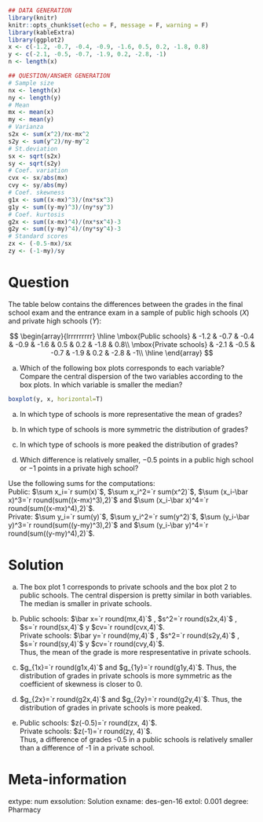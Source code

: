 
```r
## DATA GENERATION
library(knitr)
knitr::opts_chunk$set(echo = F, message = F, warning = F)
library(kableExtra)
library(ggplot2)
x <- c(-1.2, -0.7, -0.4, -0.9, -1.6, 0.5, 0.2, -1.8, 0.8)
y <- c(-2.1, -0.5, -0.7, -1.9, 0.2, -2.8, -1)
n <- length(x)

## QUESTION/ANSWER GENERATION
# Sample size
nx <- length(x)
ny <- length(y)
# Mean
mx <- mean(x)
my <- mean(y)
# Varianza
s2x <- sum(x^2)/nx-mx^2
s2y <- sum(y^2)/ny-my^2
# St.deviation
sx <- sqrt(s2x)
sy <- sqrt(s2y)
# Coef. variation
cvx <- sx/abs(mx)
cvy <- sy/abs(my)
# Coef. skewness
g1x <- sum((x-mx)^3)/(nx*sx^3)
g1y <- sum((y-my)^3)/(ny*sy^3)
# Coef. kurtosis
g2x <- sum((x-mx)^4)/(nx*sx^4)-3
g2y <- sum((y-my)^4)/(ny*sy^4)-3
# Standard scores
zx <- (-0.5-mx)/sx
zy <- (-1-my)/sy
```

Question
========
The table below contains the differences between the grades in the final school exam and the entrance exam in a sample of public high schools ($X$) and private high schools ($Y$):   

$$
\begin{array}{lrrrrrrrrr}
\hline
\mbox{Public schools} & -1.2 & -0.7 & -0.4 & -0.9 & -1.6 & 0.5 & 0.2 & -1.8 & 0.8\\
\mbox{Private schools} & -2.1 & -0.5 & -0.7 & -1.9 & 0.2 & -2.8 & -1\\
\hline
\end{array}
$$


a. Which of the following box plots corresponds to each variable? Compare the central dispersion of the two variables according to the box plots. In which variable is smaller the median?
```r
boxplot(y, x, horizontal=T)
```

a. In which type of schools is more representative the mean of grades?

a. In which type of schools is more symmetric the distribution of grades?

a. In which type of schools is more peaked the distribution of grades?

a. Which difference is relatively smaller, $-0.5$ points in a public high school or $-1$ points in a private high school?

Use the following sums for the computations:  
Public: $\sum x_i=`r sum(x)`$, $\sum x_i^2=`r sum(x^2)`$, $\sum (x_i-\bar x)^3=`r round(sum((x-mx)^3),2)`$ and $\sum (x_i-\bar x)^4=`r round(sum((x-mx)^4),2)`$.  
Private: $\sum y_i=`r sum(y)`$, $\sum y_i^2=`r sum(y^2)`$, $\sum (y_i-\bar y)^3=`r round(sum((y-my)^3),2)`$ and $\sum (y_i-\bar y)^4=`r round(sum((y-my)^4),2)`$.   

Solution
========

a. The box plot 1 corresponds to private schools and the box plot 2 to public schools. The central dispersion is pretty similar in both variables. The median is smaller in private schools.

a. Public schools: $\bar x=`r round(mx,4)`$ , $s^2=`r round(s2x,4)`$ , $s=`r round(sx,4)`$  y $cv=`r round(cvx,4)`$.  
Private schools: $\bar y=`r round(my,4)`$ , $s^2=`r round(s2y,4)`$ , $s=`r round(sy,4)`$  y $cv=`r round(cvy,4)`$.  
Thus, the mean of the grade is more respresentative in private schools.

a. $g_{1x}=`r round(g1x,4)`$ and $g_{1y}=`r round(g1y,4)`$. Thus, the distribution of grades in private schools is more symmetric as the coefficient of skewness is closer to 0.

a. $g_{2x}=`r round(g2x,4)`$ and $g_{2y}=`r round(g2y,4)`$. Thus, the distribution of grades in private schools is more peaked.

a. Public schools: $z(-0.5)=`r round(zx, 4)`$.  
Private schools: $z(-1)=`r round(zy, 4)`$.  
Thus, a difference of grades -0.5 in a public schools is relatively smaller than a difference of -1 in a private school. 

Meta-information 
================
extype: num
exsolution: Solution
exname: des-gen-16
extol: 0.001
degree: Pharmacy
 
